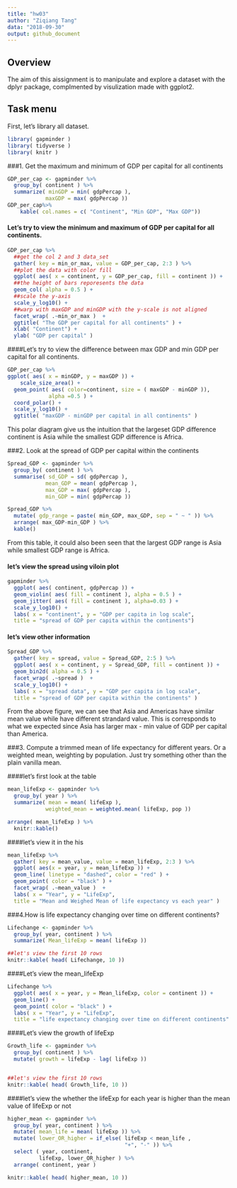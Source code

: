 ```yaml
---
title: "hw03"
author: "Ziqiang Tang"
data: "2018-09-30"
output: github_document
---
```


## Overview
The aim of this aissignment is to manipulate and explore a dataset with the dplyr package, complmented by visulization made with ggplot2.


## Task menu
First, let's library all dataset.
```r
library( gapminder )
library( tidyverse )
library( knitr )
```

###1. Get the maximum and minimum of GDP per capital for all continents
```r
GDP_per_cap <- gapminder %>% 
  group_by( continent ) %>% 
  summarize( minGDP = min( gdpPercap ),
            maxGDP = max( gdpPercap ))
GDP_per_cap%>% 
    kable( col.names = c( "Continent", "Min GDP", "Max GDP"))
```

#### Let's try to view the minimum and maximum of GDP per capital for all continents.
```r
GDP_per_cap %>% 
  ##get the col 2 and 3 data_set
  gather( key = min_or_max, value = GDP_per_cap, 2:3 ) %>%  
  ##plot the data with color fill
  ggplot( aes( x = continent, y = GDP_per_cap, fill = continent )) +
  ##the height of bars reporesents the data
  geom_col( alpha = 0.5 ) +
  ##scale the y-axis
  scale_y_log10() +
  ##warp with maxGDP and minGDP with the y-scale is not aligned
  facet_wrap( .~min_or_max )  +
  ggtitle( "The GDP per capital for all continents" ) +
  xlab( "Continent") +
  ylab( "GDP per capital" )
```

####Let's try to view the difference between max GDP and min GDP per capital for all continents.
```r
GDP_per_cap %>% 
ggplot( aes( x = minGDP, y = maxGDP )) +
    scale_size_area() +
  geom_point( aes( color=continent, size = ( maxGDP - minGDP )), 
             alpha =0.5 ) +
  coord_polar() +
  scale_y_log10() +
  ggtitle( "maxGDP - minGDP per capital in all continents" )
```
This polar diagram give us the intuition that the largeset GDP difference continent is Asia while the smallest GDP difference is Africa.

###2. Look at the spread of GDP per capital within the continents
```r
Spread_GDP <- gapminder %>%   
  group_by( continent ) %>% 
  summarise( sd_GDP = sd( gdpPercap ),
            mean_GDP = mean( gdpPercap ),
            max_GDP = max( gdpPercap ),
            min_GDP = min( gdpPercap ))

Spread_GDP %>% 
  mutate( gdp_range = paste( min_GDP, max_GDP, sep = " ~ " )) %>%
  arrange( max_GDP-min_GDP ) %>% 
  kable()
```

From this table, it could also been seen that the largest GDP range is Asia while smallest GDP range is Africa.

####  let's view the spread using viloin plot
```r
gapminder %>% 
  ggplot( aes( continent, gdpPercap )) +
  geom_violin( aes( fill = continent ), alpha = 0.5 ) +
  geom_jitter( aes( fill = continent ), alpha=0.03 ) +
  scale_y_log10() +
  labs( x = "continent", y = "GDP per capita in log scale", 
  title = "spread of GDP per capita within the continents")
```

#### let's view other information
```r
Spread_GDP %>%
  gather( key = spread, value = Spread_GDP, 2:5 ) %>%  
  ggplot( aes( x = continent, y = Spread_GDP, fill = continent )) +
  geom_bin2d( alpha = 0.5 ) +
  facet_wrap( .~spread )  +
  scale_y_log10() +
  labs( x = "spread data", y = "GDP per capita in log scale", 
  title = "spread of GDP per capita within the continents" )
```

From the above figure, we can see that Asia and Americas have similar mean value while have different strandard value. This is corresponds to what we expected since Asia has larger max - min value of GDP per capital than America.

###3. Compute a trimmed mean of life expectancy for different years. Or a weighted mean, weighting by population. Just try something other than the plain vanilla mean.

####let's first look at the table
```r
mean_lifeExp <- gapminder %>%
  group_by( year ) %>%
  summarize( mean = mean( lifeExp ),
            weighted_mean = weighted.mean( lifeExp, pop )) 

arrange( mean_lifeExp ) %>% 
  knitr::kable()
```

####let's view it in the his
```r
mean_lifeExp %>% 
  gather( key = mean_value, value = mean_lifeExp, 2:3 ) %>% 
  ggplot( aes(x = year, y = mean_lifeExp )) +
  geom_line( linetype = "dashed", color = "red" ) +
  geom_point( color = "black" ) +
  facet_wrap( .~mean_value )  +
  labs( x = "Year", y = "LifeExp", 
  title = "Mean and Weighed Mean of life expectancy vs each year" )
```

###4.How is life expectancy changing over time on different continents?
```r
Lifechange <- gapminder %>% 
  group_by( year, continent ) %>% 
  summarize( Mean_lifeExp = mean( lifeExp )) 

##let's view the first 10 rows
knitr::kable( head( Lifechange, 10 ))  
```

####Let's view the mean_lifeExp
```r
Lifechange %>%
  ggplot( aes( x = year, y = Mean_lifeExp, color = continent )) +
  geom_line() +
  geom_point( color = "black" ) +
  labs( x = "Year", y = "LifeExp", 
  title = "life expectancy changing over time on different continents" )
```

####Let's view the growth of lifeExp
```r
Growth_life <- gapminder %>% 
  group_by( continent ) %>% 
  mutate( growth = lifeExp - lag( lifeExp )) 


##let's view the first 10 rows
knitr::kable( head( Growth_life, 10 )) 
```

####let's view the whether the lifeExp for each year is higher than the mean value of lifeExp or not
```r
higher_mean <- gapminder %>%
  group_by( year, continent ) %>% 
  mutate( mean_life = mean( lifeExp )) %>% 
  mutate( lower_OR_higher = if_else( lifeExp < mean_life ,
                                     "+", "-" )) %>% 
  select ( year, continent, 
          lifeExp, lower_OR_higher ) %>% 
  arrange( continent, year ) 

knitr::kable( head( higher_mean, 10 ))
```
